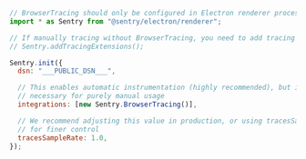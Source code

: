 ```javascript
// BrowserTracing should only be configured in Electron renderer processes
import * as Sentry from "@sentry/electron/renderer";

// If manually tracing without BrowserTracing, you need to add tracing extensions
// Sentry.addTracingExtensions();

Sentry.init({
  dsn: "___PUBLIC_DSN___",

  // This enables automatic instrumentation (highly recommended), but is not
  // necessary for purely manual usage
  integrations: [new Sentry.BrowserTracing()],

  // We recommend adjusting this value in production, or using tracesSampler
  // for finer control
  tracesSampleRate: 1.0,
});
```
